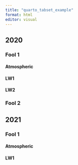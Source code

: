 ```yaml
---
title: "quarto_tabset_example"
format: html
editor: visual
---
```


::: panel-tabset
## 2020

::: panel-tabset
### Fool 1

::: panel-tabset
#### Atmospheric

#### LW1

#### LW2
:::

### Fool 2
:::

## 2021

<div>

### Fool 1

<div>

#### Atmospheric

#### LW1

</div>

</div>
:::
